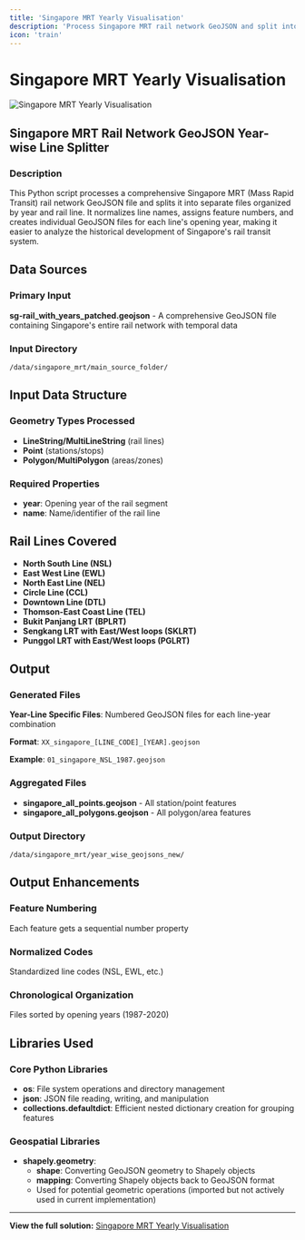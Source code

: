 ```yaml
---
title: 'Singapore MRT Yearly Visualisation'
description: 'Process Singapore MRT rail network GeoJSON and split into separate files organized by year and rail line for historical development analysis'
icon: 'train'
---
```


# Singapore MRT Yearly Visualisation

![Singapore MRT Yearly Visualisation](/industrial-solutions/singapore-mrt-yearly-visualisation.jpeg)

## Singapore MRT Rail Network GeoJSON Year-wise Line Splitter

### Description
This Python script processes a comprehensive Singapore MRT (Mass Rapid Transit) rail network GeoJSON file and splits it into separate files organized by year and rail line. It normalizes line names, assigns feature numbers, and creates individual GeoJSON files for each line's opening year, making it easier to analyze the historical development of Singapore's rail transit system.

## Data Sources

### Primary Input
**sg-rail_with_years_patched.geojson** - A comprehensive GeoJSON file containing Singapore's entire rail network with temporal data

### Input Directory
`/data/singapore_mrt/main_source_folder/`

## Input Data Structure

### Geometry Types Processed
- **LineString/MultiLineString** (rail lines)
- **Point** (stations/stops)
- **Polygon/MultiPolygon** (areas/zones)

### Required Properties
- **year**: Opening year of the rail segment
- **name**: Name/identifier of the rail line

## Rail Lines Covered

- **North South Line (NSL)**
- **East West Line (EWL)**
- **North East Line (NEL)**
- **Circle Line (CCL)**
- **Downtown Line (DTL)**
- **Thomson-East Coast Line (TEL)**
- **Bukit Panjang LRT (BPLRT)**
- **Sengkang LRT with East/West loops (SKLRT)**
- **Punggol LRT with East/West loops (PGLRT)**

## Output

### Generated Files
**Year-Line Specific Files**: Numbered GeoJSON files for each line-year combination

**Format**: `XX_singapore_[LINE_CODE]_[YEAR].geojson`

**Example**: `01_singapore_NSL_1987.geojson`

### Aggregated Files
- **singapore_all_points.geojson** - All station/point features
- **singapore_all_polygons.geojson** - All polygon/area features

### Output Directory
`/data/singapore_mrt/year_wise_geojsons_new/`

## Output Enhancements

### Feature Numbering
Each feature gets a sequential number property

### Normalized Codes
Standardized line codes (NSL, EWL, etc.)

### Chronological Organization
Files sorted by opening years (1987-2020)

## Libraries Used

### Core Python Libraries
- **os**: File system operations and directory management
- **json**: JSON file reading, writing, and manipulation
- **collections.defaultdict**: Efficient nested dictionary creation for grouping features

### Geospatial Libraries
- **shapely.geometry**:
  - **shape**: Converting GeoJSON geometry to Shapely objects
  - **mapping**: Converting Shapely objects back to GeoJSON format
  - Used for potential geometric operations (imported but not actively used in current implementation)

---

**View the full solution:** <a href="https://planet.nika.eco/en/hub/solutions/08279572-a80e-4cca-a8d2-79c54817d35c" target="_blank">Singapore MRT Yearly Visualisation</a>
